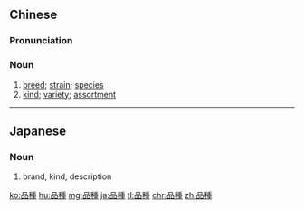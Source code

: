 {{also|品种}}
==Chinese==
{{zh-forms|s=品种}}

===Pronunciation===
{{zh-pron
|m=pǐnzhǒng
|c=ban2 zung2
|h=pfs=phín-chúng
|mn=qz:phín-chióng/tw,xm,zz:phín-chéng
|cat=n
}}

===Noun===
{{zh-noun}}

# [[breed]]; [[strain]]; [[species]]
# [[kind]]; [[variety]]; [[assortment]]

{{zh-cat|Elementary}}

----

==Japanese==
{{ja-kanjitab|ひん|しゅ|yomi=on}}

===Noun===
{{ja-noun|ひんしゅ}}

# brand, kind, description

[[ko:品種]]
[[hu:品種]]
[[mg:品種]]
[[ja:品種]]
[[tl:品種]]
[[chr:品種]]
[[zh:品種]]